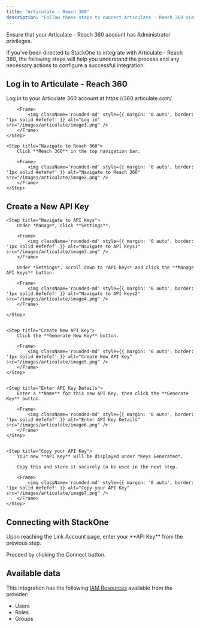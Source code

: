 ```yaml
---
title: "Articulate - Reach 360"
description: "Follow these steps to connect Articulate - Reach 360 via the StackOne Hub successfully."
---
```



<Warning>
  Ensure that your Articulate - Reach 360 account has Administrator privileges.
</Warning>

If you've been directed to StackOne to integrate with Articulate - Reach 360, the following steps will help you understand the process and any necessary actions to configure a successful integration.

## Log in to Articulate - Reach 360

<Steps>
    <Step title="Log in">
        Log in to your Articulate 360 account at https://360.articulate.com/

        <Frame>
            <img className='rounded-md' style={{ margin: '0 auto', border: '1px solid #efefef' }} alt="Log in" src="/images/articulate/image1.png" />
        </Frame>
    </Step>

    <Step title="Navigate to Reach 360">
        Click **Reach 360** in the top navigation bar.

        <Frame>
            <img className='rounded-md' style={{ margin: '0 auto', border: '1px solid #efefef' }} alt="Navigate to Reach 360" src="/images/articulate/image2.png" />
        </Frame>
    </Step>
</Steps>



## Create a New API Key

<Steps>
    
    <Step title="Navigate to API Keys">
        Under *Manage*, click **Settings**.

        <Frame>
            <img className='rounded-md' style={{ margin: '0 auto', border: '1px solid #efefef' }} alt="Navigate to API Keys1" src="/images/articulate/image3.png" />
        </Frame>

        Under *Settings*, scroll down to *API keys* and click the **Manage API keys** button.
        
        <Frame>
            <img className='rounded-md' style={{ margin: '0 auto', border: '1px solid #efefef' }} alt="Navigate to API Keys2" src="/images/articulate/image4.png" />
        </Frame>

    </Step>

    
    <Step title="Create New API Key">
        Click the **Generate New Key** button.

        <Frame>
            <img className='rounded-md' style={{ margin: '0 auto', border: '1px solid #efefef' }} alt="Create New API Key" src="/images/articulate/image5.png" />
        </Frame>
    </Step>

    
    <Step title="Enter API Key Details">
        Enter a **Name** for this new API Key, then click the **Generate Key** button.

        <Frame>
            <img className='rounded-md' style={{ margin: '0 auto', border: '1px solid #efefef' }} alt="Enter API Key Details" src="/images/articulate/image6.png" />
        </Frame>
    </Step>

    
    <Step title="Copy your API Key">
        Your new **API Key** will be displayed under *Keys Generated*.

        Copy this and store it securely to be used in the next step.

        <Frame>
            <img className='rounded-md' style={{ margin: '0 auto', border: '1px solid #efefef' }} alt="Copy your API Key" src="/images/articulate/image7.png" />
        </Frame>
    </Step>

</Steps>


## Connecting with StackOne

<Step title="Enter Credentials">
Upon reaching the Link Account page, enter your **API Key** from the previous step.

Proceed by clicking the Connect button.
</Step>

<IntegrationFooter />

## Available data

This integration has the following [IAM Resources](https://docs.stackone.com/reference/getting-started-with-your-api) available from the provider:
<ul>
  <li>Users</li>
  <li>Roles</li>
  <li>Groups</li>
</ul>